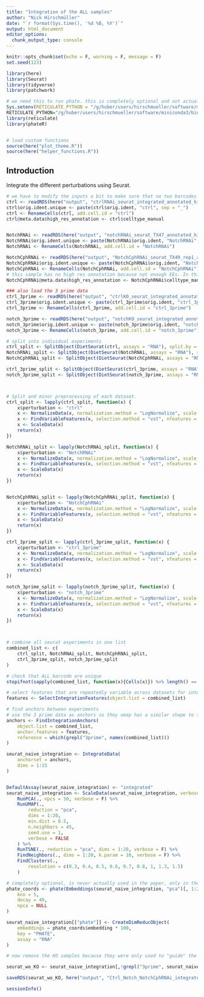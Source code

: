 ```yaml
---
title: "Integration of the ALL samples"
author: "Nick Hirschmüller"
date: "`r format(Sys.time(), '%d %B, %Y')`"
output: html_document
editor_options: 
  chunk_output_type: console
---
```


```r
knitr::opts_chunk$set(echo = F, warning = F, message = F)
set.seed(123)
```


```r
library(here)
library(Seurat)
library(tidyverse)
library(patchwork)

# we need this to run phate. this is completely optional and not actually used in the paper (but in the shiny app)
Sys.setenv(RETICULATE_PYTHON = "/g/huber/users/hirschmueller/software/miniconda3/bin/python")
RETICULATE_PYTHON="/g/huber/users/hirschmueller/software/miniconda3/bin/python"
library(reticulate)
library(phateR)


# load custom functions
source(here("plot_theme.R"))
source(here("helper_functions.R"))
```

## Introduction
Integrate the different perturbations using Seurat.

```r
# we have to modify the inputs a bit to make sure that no two barcodes overlap. just adding the orig indent (TX47) might not be enough because we have multiple ones
ctrl <- readRDS(here("output", "ctrlRNAi_seurat_integrated_annotated_high_res_cellcycle.rds"))
ctrl$orig.ident.unique <- paste(ctrl$orig.ident, "ctrl", sep = "_")
ctrl <- RenameCells(ctrl, add.cell.id = "ctrl")
ctrl@meta.data$high_res_annotation <- ctrl$celltype_manual


NotchRNAi <- readRDS(here("output", "notchRNAi_seurat_TX47_annotated_high_res_cellcycle.rds"))
NotchRNAi$orig.ident.unique <- paste(NotchRNAi$orig.ident, "NotchRNAi", sep = "_")
NotchRNAi <- RenameCells(NotchRNAi, add.cell.id = "NotchRNAi")

NotchCphRNAi <- readRDS(here("output", "NotchCphRNAi_seurat_TX49_rep1_annotated_cellcycle.rds"))
NotchCphRNAi$orig.ident.unique <- paste(NotchCphRNAi$orig.ident, "NotchCphRNAi", sep = "_")
NotchCphRNAi <- RenameCells(NotchCphRNAi, add.cell.id = "NotchCphRNAi")
# this sample has no high res annotation because not enough EEs. In this case high res annotation is exactly the same as celltype_manual
NotchCphRNAi@meta.data$high_res_annotation <- NotchCphRNAi$celltype_manual

### also load the 3 prime data
ctrl_3prime <- readRDS(here("output", "ctrlKO_seurat_integrated_annotated_high_res_cellcycle_region.rds"))
ctrl_3prime$orig.ident.unique <- paste(ctrl_3prime$orig.ident, "ctrl_3prime", sep = "_")
ctrl_3prime <- RenameCells(ctrl_3prime, add.cell.id = "ctrl_3prime")

notch_3prime <- readRDS(here("output", "notchKO_seurat_integrated_annotated_high_res_cellcycle_region.rds"))
notch_3prime$orig.ident.unique <- paste(notch_3prime$orig.ident, "notch_3prime", sep = "_")
notch_3prime <- RenameCells(notch_3prime, add.cell.id = "notch_3prime")
```


```r
# split into individual experiments
ctrl_split <- SplitObject(DietSeurat(ctrl, assays = "RNA"), split.by = "orig.ident.unique")
NotchRNAi_split <- SplitObject(DietSeurat(NotchRNAi, assays = "RNA"), split.by = "orig.ident.unique") # not really necessary since only one sample anyway
NotchCphRNAi_split <- SplitObject(DietSeurat(NotchCphRNAi, assays = "RNA"), split.by = "orig.ident.unique") # not really necessary since only one sample anyway

ctrl_3prime_split <- SplitObject(DietSeurat(ctrl_3prime, assays = "RNA"), split.by = "orig.ident.unique")
notch_3prime_split <- SplitObject(DietSeurat(notch_3prime, assays = "RNA"), split.by = "orig.ident.unique")



# Split and minor preprocessing of each dataset.
ctrl_split <- lapply(ctrl_split, function(x) {
    x$perturbation <- "ctrl"
    x <- NormalizeData(x, normalization.method = "LogNormalize", scale.factor = 10000)
    x <- FindVariableFeatures(x, selection.method = "vst", nfeatures = 3000)
    x <- ScaleData(x)
    return(x)
})

NotchRNAi_split <- lapply(NotchRNAi_split, function(x) {
    x$perturbation <- "NotchRNAi"
    x <- NormalizeData(x, normalization.method = "LogNormalize", scale.factor = 10000)
    x <- FindVariableFeatures(x, selection.method = "vst", nfeatures = 3000)
    x <- ScaleData(x)
    return(x)
})


NotchCphRNAi_split <- lapply(NotchCphRNAi_split, function(x) {
    x$perturbation <- "NotchCphRNAi"
    x <- NormalizeData(x, normalization.method = "LogNormalize", scale.factor = 10000)
    x <- FindVariableFeatures(x, selection.method = "vst", nfeatures = 3000)
    x <- ScaleData(x)
    return(x)
})

ctrl_3prime_split <- lapply(ctrl_3prime_split, function(x) {
    x$perturbation <- "ctrl_3prime"
    x <- NormalizeData(x, normalization.method = "LogNormalize", scale.factor = 10000)
    x <- FindVariableFeatures(x, selection.method = "vst", nfeatures = 3000)
    x <- ScaleData(x)
    return(x)
})

notch_3prime_split <- lapply(notch_3prime_split, function(x) {
    x$perturbation <- "notch_3prime"
    x <- NormalizeData(x, normalization.method = "LogNormalize", scale.factor = 10000)
    x <- FindVariableFeatures(x, selection.method = "vst", nfeatures = 3000)
    x <- ScaleData(x)
    return(x)
})



# combine all seurat experiments in one list
combined_list <- c(
    ctrl_split, NotchRNAi_split, NotchCphRNAi_split,
    ctrl_3prime_split, notch_3prime_split
)

# check that ALL barcode are unique
stopifnot(sapply(combined_list, function(x){Cells(x)}) %>% length() == sapply(combined_list, function(x){Cells(x)}) %>% n_distinct())

# select features that are repeatedly variable across datasets for integration
features <- SelectIntegrationFeatures(object.list = combined_list)

# find anchors between experiments
# use the 3 prime data as anchors so they umap has a similar shape to the KO UMAP
anchors <- FindIntegrationAnchors(
    object.list = combined_list,
    anchor.features = features,
    reference = which(grepl("3prime", names(combined_list)))
)

seurat_naive_integration <- IntegrateData(
    anchorset = anchors,
    dims = 1:15
)


DefaultAssay(seurat_naive_integration) <- "integrated"
seurat_naive_integration <- ScaleData(seurat_naive_integration, verbose = F) %>%
    RunPCA(., npcs = 50, verbose = F) %>%
    RunUMAP(.,
        reduction = "pca",
        dims = 1:20,
        min.dist = 0.5,
        n.neighbors = 45,
        seed.use = 1,
        verbose = FALSE
    ) %>%
    RunTSNE(., reduction = "pca", dims = 1:20, verbose = F) %>%
    FindNeighbors(., dims = 1:20, k.param = 10, verbose = F) %>%
    FindClusters(.,
        resolution = c(0.3, 0.4, 0.5, 0.6, 0.7, 0.8, 1, 1.3, 1.5)
    )

# completely optional, is never actually used in the paper, only in the shiny app.
phate_coords <- phate(Embeddings(seurat_naive_integration, "pca")[, 1:20],
    knn = 5,
    decay = 40,
    npca = NULL
)

seurat_naive_integration[["phate"]] <- CreateDimReducObject(
    embeddings = phate_coords$embedding * 100,
    key = "PHATE",
    assay = "RNA"
)

# now remove the KO samples because they were only used to "guide" the integration.

seurat_wo_KO <- seurat_naive_integration[,!grepl("3prime", seurat_naive_integration$orig.ident.unique)]

saveRDS(seurat_wo_KO, here("output", "Ctrl_Notch_NotchCphRNAi_integrated.rds"))
```

```r
sessionInfo()
```








